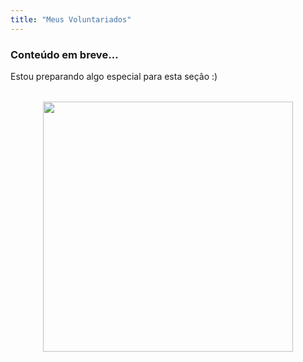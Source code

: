 ```yaml
---
title: "Meus Voluntariados"
---
```

### Conteúdo em breve...

Estou preparando algo especial para esta seção :)

![](aguarde.png){width="400px" style="display: block; margin: 2rem auto;"}